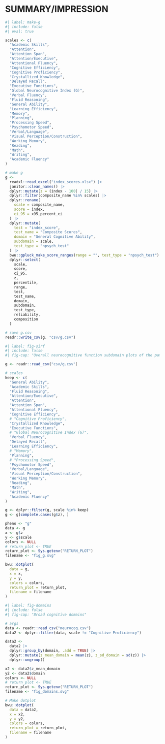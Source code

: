 # SUMMARY/IMPRESSION {#sec-sirf}

```r
#| label: make-g
#| include: false
#| eval: true

scales <- c(
  "Academic Skills",
  "Attention",
  "Attention Span",
  "Attention/Executive",
  "Attentional Fluency",
  "Cognitive Efficiency",
  "Cognitive Proficiency",
  "Crystallized Knowledge",
  "Delayed Recall",
  "Executive Functions",
  "Global Neurocognitive Index (G)",
  "Verbal Fluency",
  "Fluid Reasoning",
  "General Ability",
  "Learning Efficiency",
  "Memory",
  "Planning",
  "Processing Speed",
  "Psychomotor Speed",
  "Verbal/Language",
  "Visual Perception/Construction",
  "Working Memory",
  "Reading",
  "Math",
  "Writing",
  "Academic Fluency"
)

# make g
g <-
  readxl::read_excel("index_scores.xlsx") |>
  janitor::clean_names() |>
  dplyr::mutate(z = (index - 100) / 15) |>
  dplyr::filter(composite_name %in% scales) |>
  dplyr::rename(
    scale = composite_name,
    score = index,
    ci_95 = x95_percent_ci
  ) |>
  dplyr::mutate(
    test = "index_score",
    test_name = "Composite Scores",
    domain = "General Cognitive Ability",
    subdomain = scale,
    test_type = "npsych_test"
  ) |>
  bwu::gpluck_make_score_ranges(range = "", test_type = "npsych_test") |>
  dplyr::select(
    scale,
    score,
    ci_95,
    z,
    percentile,
    range,
    test,
    test_name,
    domain,
    subdomain,
    test_type,
    reliability,
    composition
  )

# save g.csv
readr::write_csv(g, "csv/g.csv")
```

```r
#| label: fig-sirf
#| include: false
#| fig-cap: "Overall neurocognitive function subdomain plots of the patient's strengths and weaknesses. _Note:_ _z_-Scores have a mean of 0 and a standard deviation of 1."

g <- readr::read_csv("csv/g.csv")

# scales
keep <- c(
  "General Ability",
  "Academic Skills",
  "Fluid Reasoning",
  "Attention/Executive",
  "Attention",
  "Attention Span",
  "Attentional Fluency",
  "Cognitive Efficiency",
  # "Cognitive Proficiency",
  "Crystallized Knowledge",
  "Executive Functions",
  # "Global Neurocognitive Index (G)",
  "Verbal Fluency",
  "Delayed Recall",
  "Learning Efficiency",
  # "Memory",
  "Planning",
  # "Processing Speed",
  "Psychomotor Speed",
  "Verbal/Language",
  "Visual Perception/Construction",
  "Working Memory",
  "Reading",
  "Math",
  "Writing",
  "Academic Fluency"
)

g <- dplyr::filter(g, scale %in% keep)
g <- g[complete.cases(g$z), ]

pheno <- "g"
data <- g
x <- g$z
y <- g$scale
colors <- NULL
# return_plot <- TRUE
return_plot <- Sys.getenv("RETURN_PLOT")
filename <- "fig_g.svg"

bwu::dotplot(
  data = g,
  x = x,
  y = y,
  colors = colors,
  return_plot = return_plot,
  filename = filename
)
```

```r
#| label: fig-domains
#| include: false
#| fig-cap: "Broad cognitive domains"

# args
data <- readr::read_csv("neurocog.csv")
data2 <- dplyr::filter(data, scale != "Cognitive Proficiency")

data2 <-
  data2 |>
  dplyr::group_by(domain, .add = TRUE) |>
  dplyr::mutate(z_mean_domain = mean(z), z_sd_domain = sd(z)) |>
  dplyr::ungroup()

x2 <- data2$z_mean_domain
y2 <- data2$domain
colors <- NULL
# return_plot <- TRUE
return_plot <- Sys.getenv("RETURN_PLOT")
filename <- "fig_domains.svg"

# Make dotplot
bwu::dotplot(
  data = data2,
  x = x2,
  y = y2,
  colors = colors,
  return_plot = return_plot,
  filename = filename
)
```

```{=typst}
#let domain(file_fig) = {
  let font = (font: "Fira Sans", size: 9pt)
  set text(..font)
figure([#image(file_fig, width: 70%)],
  placement: none,
  caption: figure.caption(position: bottom, [Overall neurocognitive function subdomain plots of the patient's strengths and weaknesses. _Note:_ _z_-Scores have a mean of 0 and a standard deviation of 1.]),
  kind: "image",
  supplement: [Figure],
  gap: 0.5em,
  )
}
```
```{=typst}
#let file_fig = "fig_g.svg"
#domain(
  file_fig
)
```
```{=typst}
#let file_fig = "fig_domains.svg"
#domain(
  file_fig
)
```

